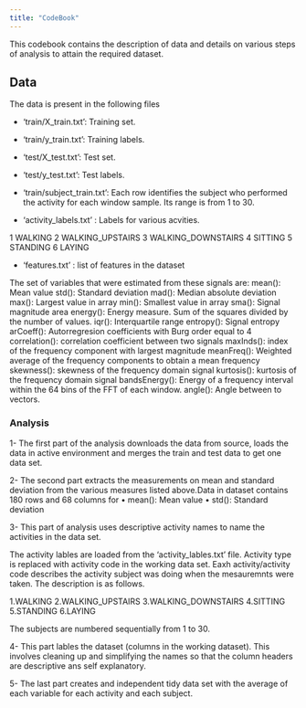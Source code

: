 ```yaml
---
title: "CodeBook"
---
```

This codebook contains the description of data and details on various steps of analysis to attain the required dataset.

## Data
The data is present in the following files

- 'train/X_train.txt': Training set.

- 'train/y_train.txt': Training labels.

- 'test/X_test.txt': Test set.

- 'test/y_test.txt': Test labels.

- 'train/subject_train.txt': Each row identifies the subject who performed the activity for each window sample. Its range is from 1 to 30. 

- 'activity_labels.txt' : Labels for various acvities.

1 WALKING
2 WALKING_UPSTAIRS
3 WALKING_DOWNSTAIRS
4 SITTING
5 STANDING
6 LAYING

- 'features.txt' : list of features in the dataset

The set of variables that were estimated from these signals are: 
 mean(): Mean value
 std(): Standard deviation
 mad(): Median absolute deviation 
 max(): Largest value in array
 min(): Smallest value in array
 sma(): Signal magnitude area
 energy(): Energy measure. Sum of the squares divided by the number of  values. 
 iqr(): Interquartile range 
 entropy(): Signal entropy
 arCoeff(): Autorregresion coefficients with Burg order equal to 4 
 correlation(): correlation coefficient between two signals
 maxInds(): index of the frequency component with largest magnitude
 meanFreq(): Weighted average of the frequency components to obtain a   mean frequency
 skewness(): skewness of the frequency domain signal 
 kurtosis(): kurtosis of the frequency domain signal 
 bandsEnergy(): Energy of a frequency interval within the 64 bins of    the FFT of each window.
 angle(): Angle between to vectors.

### Analysis
1- The first part of the analysis downloads the data from source, loads the data in active environment and merges the train and test data to get one data set.

2- The second part extracts the measurements on mean and standard deviation from the various measures listed above.Data in dataset contains 180 rows and 68 columns for
• mean(): Mean value
• std(): Standard deviation

3- This part of analysis uses descriptive activity names to name the activities in the data set.

The activity lables are loaded from the 'activity_lables.txt' file. Activity type is replaced with activity code in the working data set. Eaxh activity/activity code describes the activity subject was doing when the mesauremnts were taken. The description is as follows. 

1.WALKING
2.WALKING_UPSTAIRS
3.WALKING_DOWNSTAIRS
4.SITTING
5.STANDING
6.LAYING

The subjects are numbered sequentially from 1 to 30.

4- This part lables the dataset (columns in the working dataset). This involves cleaning up and simplifying the names so that the column headers are descriptive ans self explanatory.

5- The last part creates and independent tidy data set with the average of each variable for each activity and each subject.
